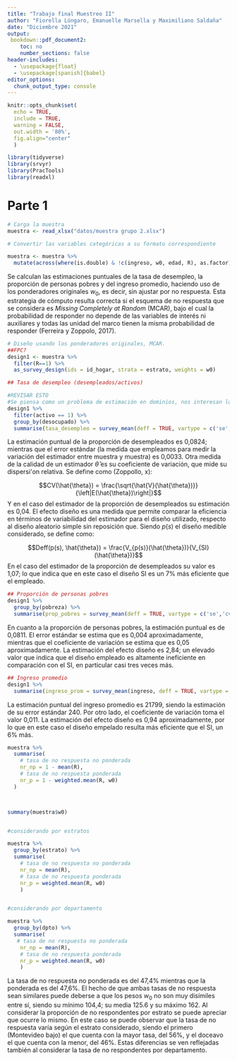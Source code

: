 ```yaml
---
title: "Trabajo final Muestreo II"
author: "Fiorella Lúngaro, Emanuelle Marsella y Maximiliano Saldaña"
date: "Diciembre 2021"
output: 
 bookdown::pdf_document2:
    toc: no
    number_sections: false
header-includes:
  - \usepackage{float}
  - \usepackage[spanish]{babel}
editor_options: 
  chunk_output_type: console
---
```


\newpage

```r
knitr::opts_chunk$set(
  echo = TRUE,
  include = TRUE,
  warning = FALSE,
  out.width = '80%',
  fig.align="center"
  )
```



```r

library(tidyverse)
library(srvyr)
library(PracTools)
library(readxl)

```

# Parte 1

```r
# Carga la muestra
muestra <- read_xlsx("datos/muestra grupo 2.xlsx")

# Convertir las variables categóricas a su formato correspondiente

muestra <- muestra %>% 
  mutate(across(where(is.double) & !c(ingreso, w0, edad, R), as.factor))

```

Se calculan las estimaciones puntuales de la tasa de desempleo, la proporción de personas pobres y del ingreso promedio, haciendo uso de los ponderadores originales $w_0$, es decir, sin ajustar por no respuesta. Esta estrategia de cómputo resulta correcta si el esquema de no respuesta que se considera es *Missing Completely at Random* (MCAR), bajo el cual la probabilidad de responder no depende de las variables de interés ni auxiliares y todas las unidad del marco tienen la misma probabilidad de responder (Ferreira y Zoppolo, 2017).

```r
# Diseño usando los ponderadores originales, MCAR.
##FPC?
design1 <- muestra %>%
  filter(R==1) %>% 
  as_survey_design(ids = id_hogar, strata = estrato, weights = w0)
```


```r
## Tasa de desempleo (desempleados/activos)

#REVISAR ESTO
#Se piensa como un problema de estimación en dominios, nos interesan los desempleados considerando el grupo de los activos.
design1 %>% 
  filter(activo == 1) %>% 
  group_by(desocupado) %>% 
  summarise(tasa_desempleo = survey_mean(deff = TRUE, vartype = c('se','cv')))


```


La estimación puntual de la proporción de desempleados es 0,0824; mientras que el error estándar (la medida que empleamos para medir la variación del estimador entre muestra y muestra) es 0,0033. Otra medida de la calidad de un estimador $\hat{\theta}$ es su coeficiente de variación, que mide su dispersi\'on relativa. Se define como (Zoppollo, x):

$$CV(\hat{\theta}) = \frac{\sqrt{\hat{V}(\hat{\theta})}}{\left|E(\hat{\theta})\right|}$$
Y en el caso del estimador de la proporción de desempleados su estimación es 0,04.
El efecto diseño es una medida que permite comparar la eficiencia en términos de variabilidad del estimador para el diseño utilizado, respecto al diseño aleatorio simple sin reposición que. Siendo $p(s)$ el diseño medible considerado, se define como:

$$Deff(p(s), \hat{\theta}) = \frac{V_{p(s)}(\hat{\theta})}{V_{SI}(\hat{\theta})}$$
En el caso del estimador de la proporción de desempleados su valor es 1,07; lo que indica que en este caso el diseño SI es un 7% más eficiente que el empleado.



```r
## Proporción de personas pobres
design1 %>% 
  group_by(pobreza) %>% 
  summarise(prop_pobres = survey_mean(deff = TRUE, vartype = c('se','cv')))
```

En cuanto a la proporción de personas pobres, la estimación puntual es de 0,0811. El error estándar se estima que es 0,004 aproximadamente, mientras que el coeficiente de variación se estima que es 0,05 aproximadamente. La estimación del efecto diseño es 2,84; un elevado valor que indica que el diseño empleado es altamente ineficiente en comparación con el SI, en particular casi tres veces más. 


```r
## Ingreso promedio
design1 %>% 
  summarise(ingreso_prom = survey_mean(ingreso, deff = TRUE, vartype = c('se','cv')))
```

La estimación puntual del ingreso promedio es 21799, siendo la estimación de su error estándar 240. Por otro lado, el coeficiente de variación toma el valor 0,011. La estimación del efecto diseño es 0,94 aproximadamente, por lo que en este caso el diseño empelado resulta más eficiente que el SI, un 6% más.  


```r

muestra %>% 
  summarise(
    # tasa de no respuesta no ponderada
    nr_np = 1 - mean(R),
    # tasa de no respuesta ponderada
    nr_p = 1 - weighted.mean(R, w0)
  )



summary(muestra$w0)


#considerando por estratos

muestra %>% 
  group_by(estrato) %>% 
  summarise(
    # tasa de no respuesta no ponderada
    nr_np = mean(R),
    # tasa de no respuesta ponderada
    nr_p = weighted.mean(R, w0)
    )


#considerando por departamento

muestra %>% 
  group_by(dpto) %>% 
  summarise(
   # tasa de no respuesta no ponderada
    nr_np = mean(R),
    # tasa de no respuesta ponderada
    nr_p = weighted.mean(R, w0)
    )
```

La tasa de no respuesta no ponderada es del 47,4% mientras que la ponderada es del 47,6%. El hecho de que ambas tasas de no respuesta sean similares puede deberse a que los pesos $w_0$ no son muy disímiles entre sí, siendo su mínimo 104,4; su media 125.6 y su máximo 162. Al considerar la proporción de no respondentes por estrato se puede apreciar que ocurre lo mismo. En este caso se puede observar que la tasa de no respuesta varía según el estrato considerado, siendo el primero (Montevideo bajo) el que cuenta con la mayor tasa, del 56%, y el doceavo el que cuenta con la menor, del 46%. Estas diferencias se ven reflejadas también al considerar la tasa de no respondentes por departamento.

